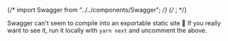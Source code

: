 {/* import Swagger from "../../components/Swagger"; */}
{/* <Swagger />; */}

Swagger can't seem to compile into an exportable static site 🤔
If you really want to see it, run it locally with `yarn next` and uncomment the above.
